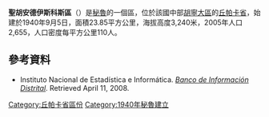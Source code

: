 '''聖胡安德伊斯科斯區'''（{{lang-es|San Juan de Iscos}}）是[[秘魯|秘魯]]的一個區，位於該國中部[[胡寧大區|胡寧大區]]的[[丘帕卡省|丘帕卡省]]，始建於1940年9月5日，面積23.85平方公里，海拔高度3,240米，2005年人口2,655，人口密度每平方公里110人。

==參考資料==
*{{es icon}} Instituto Nacional de Estadística e Informática. ''[https://web.archive.org/web/20080423164200/http://desa.inei.gob.pe/mapas/bid/ Banco de Información Distrital]''. Retrieved April 11, 2008.

{{胡寧大區區份}}

{{DEFAULTSORT:San Juan de Iscos Distrito}}
[[Category:丘帕卡省區份|Category:丘帕卡省區份]]
[[Category:1940年秘魯建立|Category:1940年秘魯建立]]


{{Junín-geo-stub}}